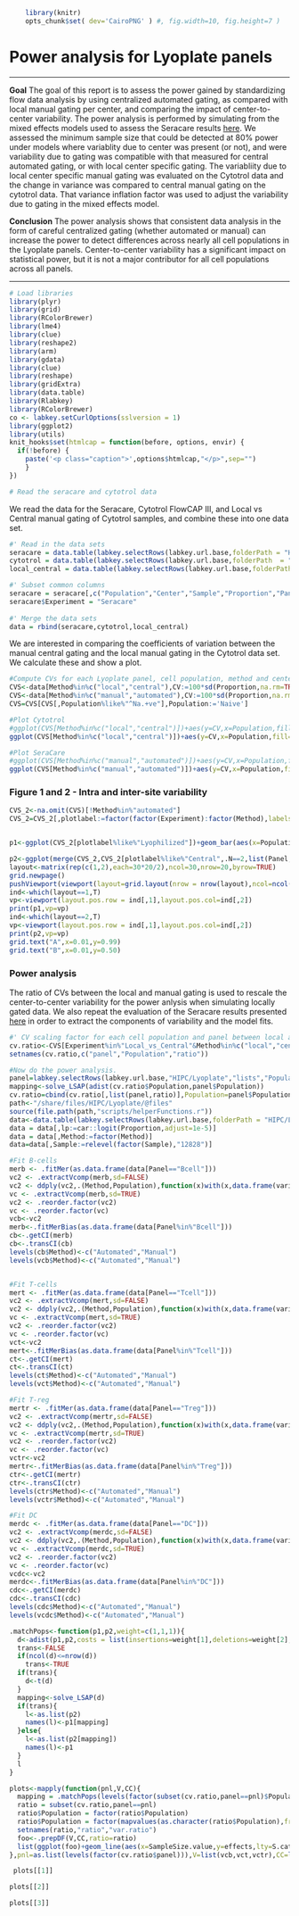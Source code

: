 ```r
    library(knitr)
    opts_chunk$set( dev='CairoPNG' ) #, fig.width=10, fig.height=7 )
```

# Power analysis for Lyoplate panels
<hr>

**Goal**
The goal of this report is to assess the power gained by standardizing flow data analysis by using centralized automated gating, as compared with local manual gating per center, and comparing the impact of center-to-center variability. The power analysis is performed by simulating from the mixed effects models used to assess the Seracare results [here](/study/HIPC/Lyoplate/dataset.view?Dataset.reportId=db%3A159&datasetId=5001). We assessed the minimum sample size that could be detected at 80% power under models where variablity due to center was present (or not), and were variability due to gating was compatible with that measured for central automated gating, or with local center specific gating. The variabliity due to local center specific manual gating was evaluated on the Cytotrol data and the change in variance was compared to central manual gating on the cytotrol data. That variance inflation factor was used to adjust the variability due to gating in the mixed effects model. 

**Conclusion**
The power analysis shows that consistent data analysis in the form of careful centralized gating (whether automated or manual) can increase the power to detect differences across nearly all cell populations in the Lyoplate panels. Center-to-center variability has a significant impact on statistical power, but it is not a major contributor for all cell populations across all panels. 
<hr>   

```r
# Load libraries
library(plyr)
library(grid)
library(RColorBrewer)
library(lme4)
library(clue)
library(reshape2)
library(arm)
library(gdata)
library(clue)
library(reshape)
library(gridExtra)
library(data.table)
library(Rlabkey)
library(RColorBrewer)
co <- labkey.setCurlOptions(sslversion = 1)
library(ggplot2)
library(utils)
knit_hooks$set(htmlcap = function(before, options, envir) {
  if(!before) {
    paste('<p class="caption">',options$htmlcap,"</p>",sep="")
    }
})

# Read the seracare and cytotrol data
```

We read the data for the Seracare, Cytotrol FlowCAP III, and Local vs Central manual gating of Cytotrol samples, and combine these into one data set. 

```r
#' Read in the data sets
seracare = data.table(labkey.selectRows(labkey.url.base,folderPath = "HIPC/Lyoplate","study","cell_population_statistics"))
cytotrol = data.table(labkey.selectRows(labkey.url.base,folderPath  = "HIPC/Lyoplate", "lists","cytotrol statistics for power analysis"))
local_central = data.table(labkey.selectRows(labkey.url.base,folderPath="HIPC/Lyoplate","lists","Local vs. Central Manual Gating - Cytotrol Data"))

#' Subset common columns
seracare = seracare[,c("Population","Center","Sample","Proportion","Panel","Method"),with=FALSE]
seracare$Experiment = "Seracare"
   
#' Merge the data sets
data = rbind(seracare,cytotrol,local_central)
```
   
We are interested in comparing the coefficients of variation between the manual central gating and the local manual gating in the Cytotrol data set. We calculate these and show a plot.
```r
#Compute CVs for each Lyoplate panel, cell population, method and center, report the average CV across centers.
CVS<-data[Method%in%c("local","central"),CV:=100*sd(Proportion,na.rm=TRUE)/mean(Proportion,na.rm=TRUE),list(Experiment,Panel,Population,Method,Center)][,list(CV=mean(CV,na.rm=TRUE)),list(Experiment,Panel,Population,Method)]
CVS<-data[Method%in%c("manual","automated"),CV:=100*sd(Proportion,na.rm=TRUE)/mean(Proportion,na.rm=TRUE),list(Experiment,Panel,Population,Method,Sample,Center)][,list(CV=mean(CV,na.rm=TRUE)),list(Experiment,Panel,Population,Method)]
CVS=CVS[CVS[,Population%like%"^Na.+ve"],Population:='Naive']
```

```r
#Plot Cytotrol
#ggplot(CVS[Method%in%c("local","central")])+aes(y=CV,x=Population,fill=Method)+facet_wrap(~Panel,scales="free")+geom_bar(position="dodge",stat="identity")+theme(axis.text.x=element_text(angle=45,hjust=1))+ggtitle("Cytotrol Cells")+scale_fill_brewer(type = "qual")
ggplot(CVS[Method%in%c("local","central")])+aes(y=CV,x=Population,fill=Method)+facet_wrap(~Panel,scales="free")+geom_bar(position="dodge",stat="identity")+scale_fill_brewer(type = "qual",palette = 5,labels=c("Lyophilized Cells\n(Central gating)","Lyophilized Cells\n(Local gating)"))+theme_bw()+theme(axis.text.x=element_text(angle=45,hjust=1),legend.position="bottom")

```

```r
#Plot SeraCare
#ggplot(CVS[Method%in%c("manual","automated")])+aes(y=CV,x=Population,fill=Method)+facet_grid(~Panel,scales="free")+geom_bar(position="dodge",stat="identity")+theme(axis.text.x=element_text(angle=45,hjust=1))+ggtitle("SeraCare Cells")+scale_fill_brewer(type="qual")
ggplot(CVS[Method%in%c("manual","automated")])+aes(y=CV,x=Population,fill=Method)+facet_wrap(~Panel,scales="free",ncol=2)+geom_bar(position="dodge",stat="identity")+scale_fill_brewer(type="qual",palette = 5,labels=c("Lyophilized Cells\n(automated gating)","Lyophilized Cells\n(central manual gating)"))+theme_bw()+theme(axis.text.x=element_text(angle=45,hjust=1),legend.position="bottom")

```

### Figure 1 and 2 - Intra and inter-site variability 
```r
CVS_2<-na.omit(CVS)[!Method%in%"automated"]
CVS_2=CVS_2[,plotlabel:=factor(factor(Experiment):factor(Method),labels=c("Lyophilized PBMC (Central Gating)","Lyophilized PBMC (Local Gating)","Cryopreserved PBMC (Central Gating)"))]


p1<-ggplot(CVS_2[plotlabel%like%"Lyophilized"])+geom_bar(aes(x=Population,y=CV,fill=plotlabel),position="dodge",stat="identity")+facet_wrap(~Panel,scales="free_x",ncol=3)+scale_fill_manual("Experiment",values=brewer.pal(n = 3,name = "Pastel2")[c(1,2)])+theme_bw()+theme(axis.text.x=element_text(angle=45,hjust=1,size=10),strip.text.x=element_text(size=12),axis.title.x=element_text(size=12),axis.title.y=element_text(size=12),legend.position="right")+scale_y_continuous("Coefficient of Variability (%)")+scale_x_discrete("Cell Population")

p2<-ggplot(merge(CVS_2,CVS_2[plotlabel%like%"Central",.N==2,list(Panel,Population)][V1==TRUE,Panel,Population],by=c("Population","Panel"))[plotlabel%in%c("Lyophilized PBMC (Central Gating)","Cryopreserved PBMC (Central Gating)")])+geom_bar(aes(x=Population,y=CV,fill=plotlabel),position="dodge",stat="identity")+facet_wrap(~Panel,scales="free",ncol=3)+scale_fill_manual("Experiment",labels=c("Lyophilized PBMC (Central Gating)","Cryopreserved PBMC (Central Gating)"),values=brewer.pal(n = 3,name = "Pastel2")[c(1,3)])+theme_bw()+theme(axis.text.x=element_text(angle=45,hjust=1,size=10),strip.text.x=element_text(size=12),axis.title.x=element_text(size=12),axis.title.y=element_text(size=12),legend.position="right")+scale_y_continuous("Coefficient of Variability (%)")+scale_x_discrete("Cell Population")
layout<-matrix(rep(c(1,2),each=30*20/2),ncol=30,nrow=20,byrow=TRUE)
grid.newpage()
pushViewport(viewport(layout=grid.layout(nrow = nrow(layout),ncol=ncol(layout))))
ind<-which(layout==1,T)
vp<-viewport(layout.pos.row = ind[,1],layout.pos.col=ind[,2])
print(p1,vp=vp)
ind<-which(layout==2,T)
vp<-viewport(layout.pos.row = ind[,1],layout.pos.col=ind[,2])
print(p2,vp=vp)
grid.text("A",x=0.01,y=0.99)
grid.text("B",x=0.01,y=0.50)
```


### Power analysis
The ratio of CVs between the local and manual gating is used to rescale the center-to-center variability for the power anlysis when simulating locally gated data. We also repeat the evaluation of the Seracare results presented [here](/study/HIPC/Lyoplate/dataset.view?Dataset.reportId=db%3A148&datasetId=5001) in order to extract the components of variability and the model fits.

```r
#' CV scaling factor for each cell population and panel between local and central gating
cv.ratio<-CVS[Experiment%in%"Local_vs_Central"&Method%in%c("local","central"),list(ratio=CV[Method%in%"local"]/CV[Method%in%"central"]),list(Panel,Population)]
setnames(cv.ratio,c("panel","Population","ratio"))

#Now do the power analysis.
panel=labkey.selectRows(labkey.url.base,"HIPC/Lyoplate","lists","Populations For Power Analysis")
mapping<-solve_LSAP(adist(cv.ratio$Population,panel$Population))
cv.ratio=cbind(cv.ratio[,list(panel,ratio)],Population=panel$Population[mapping])
path<-"/share/files/HIPC/Lyoplate/@files"
source(file.path(path,"scripts/helperFunctions.r"))
data<-data.table(labkey.selectRows(labkey.url.base,folderPath = "HIPC/Lyoplate","study","cell_population_statistics"))
data = data[,lp:=car::logit(Proportion,adjust=1e-5)]
data = data[,Method:=factor(Method)]
data=data[,Sample:=relevel(factor(Sample),"12828")]           
```

```r
#Fit B-cells
merb <- .fitMer(as.data.frame(data[Panel=="Bcell"]))
vc2 <- .extractVcomp(merb,sd=FALSE)
vc2 <- ddply(vc2,.(Method,Population),function(x)with(x,data.frame(variable,value=value/sum(value))))
vc <- .extractVcomp(merb,sd=TRUE)
vc2 <- .reorder.factor(vc2)
vc <- .reorder.factor(vc)
vcb<-vc2
merb<-.fitMerBias(as.data.frame(data[Panel%in%"Bcell"]))
cb<-.getCI(merb)
cb<-.transCI(cb)
levels(cb$Method)<-c("Automated","Manual")
levels(vcb$Method)<-c("Automated","Manual")


#Fit T-cells
mert <- .fitMer(as.data.frame(data[Panel=="Tcell"]))
vc2 <- .extractVcomp(mert,sd=FALSE)
vc2 <- ddply(vc2,.(Method,Population),function(x)with(x,data.frame(variable,value=value/sum(value))))
vc <- .extractVcomp(mert,sd=TRUE)
vc2 <- .reorder.factor(vc2)
vc <- .reorder.factor(vc)
vct<-vc2
mert<-.fitMerBias(as.data.frame(data[Panel%in%"Tcell"]))
ct<-.getCI(mert)
ct<-.transCI(ct)
levels(ct$Method)<-c("Automated","Manual")
levels(vct$Method)<-c("Automated","Manual")

#Fit T-reg
mertr <- .fitMer(as.data.frame(data[Panel=="Treg"]))
vc2 <- .extractVcomp(mertr,sd=FALSE)
vc2 <- ddply(vc2,.(Method,Population),function(x)with(x,data.frame(variable,value=value/sum(value))))
vc <- .extractVcomp(mertr,sd=TRUE)
vc2 <- .reorder.factor(vc2)
vc <- .reorder.factor(vc)
vctr<-vc2
mertr<-.fitMerBias(as.data.frame(data[Panel%in%"Treg"]))
ctr<-.getCI(mertr)
ctr<-.transCI(ctr)
levels(ctr$Method)<-c("Automated","Manual")
levels(vctr$Method)<-c("Automated","Manual")

#Fit DC
merdc <- .fitMer(as.data.frame(data[Panel=="DC"]))
vc2 <- .extractVcomp(merdc,sd=FALSE)
vc2 <- ddply(vc2,.(Method,Population),function(x)with(x,data.frame(variable,value=value/sum(value))))
vc <- .extractVcomp(merdc,sd=TRUE)
vc2 <- .reorder.factor(vc2)
vc <- .reorder.factor(vc)
vcdc<-vc2
merdc<-.fitMerBias(as.data.frame(data[Panel%in%"DC"]))
cdc<-.getCI(merdc)
cdc<-.transCI(cdc)
levels(cdc$Method)<-c("Automated","Manual")
levels(vcdc$Method)<-c("Automated","Manual")
```
   
```r
.matchPops<-function(p1,p2,weight=c(1,1,1)){
  d<-adist(p1,p2,costs = list(insertions=weight[1],deletions=weight[2],substitutions=weight[3]))
  trans<-FALSE
  if(ncol(d)<=nrow(d))
    trans<-TRUE
  if(trans){
    d<-t(d)
  }
  mapping<-solve_LSAP(d)
  if(trans){
    l<-as.list(p2)
    names(l)<-p1[mapping]
  }else{
    l<-as.list(p2[mapping])
    names(l)<-p1
  }
  l
}
```
   
```r
plots<-mapply(function(pnl,V,CC){
  mapping = .matchPops(levels(factor(subset(cv.ratio,panel==pnl)$Population)),levels(factor(V$Population)),weight=c(1,1,10))
  ratio = subset(cv.ratio,panel==pnl)
  ratio$Population = factor(ratio$Population)
  ratio$Population = factor(mapvalues(as.character(ratio$Population),from=names(mapping),to=unlist(mapping)))
  setnames(ratio,"ratio","var.ratio")
  foo<-.prepDF(V,CC,ratio=ratio)
  list(ggplot(foo)+geom_line(aes(x=SampleSize.value,y=effects,lty=S.cat,col=S.cat),lwd=1)+scale_x_continuous("Sample Size")+scale_y_continuous("Detectable Effect Size")+ggtitle(Kmisc::wrap(paste0("Effect Size Detected at 80% Power: ",pnl),35))+facet_wrap(~Population,scales="free_y")+scale_linetype("Variability",labels=c("Central: - Cross-Center","Central: Within-Center","Local Gating"))+theme_bw()+theme(legend.position="bottom")+scale_color_brewer("Variability",type="qual",labels=c("Central: - Cross-Center","Central: Within-Center","Local Gating")))
},pnl=as.list(levels(factor(cv.ratio$panel))),V=list(vcb,vct,vctr),CC=list(cb,ct,ctr))
```
   
```r
 plots[[1]]
```
```r
plots[[2]]
```
```r
plots[[3]]
```

